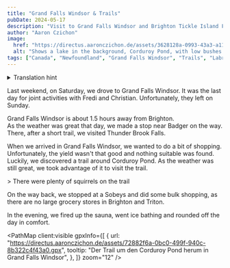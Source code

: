 ```yaml
---
title: "Grand Falls Windsor & Trails"
pubDate: 2024-05-17
description: "Visit to Grand Falls Windsor and Brighton Tickle Island Flagstaff Trail"
author: "Aaron Czichon"
image:
  href: "https://directus.aaronczichon.de/assets/3628128a-0993-43a3-a11e-1961f7a5f308.jpg?quality=70&width=1600"
  alt: "Shows a lake in the background, Corduroy Pond, with low bushes in front of it and a wooden staircase leading up to the photographer."
tags: ["Canada", "Newfoundland", "Grand Falls Windsor", "Trails", "Labrador"]
---
```



<details>
  <summary>Translation hint</summary>
  We implemented the English version of this blog for you in June. We will publish
  all new blog entries also in English. Every entry before Jun 24th 2024 is automatically
  translated through DeepL. So please apologize if the translation is not perfect.
  If you want to read the original German entry, please switch to the German version
  of our blog.
</details>

Last weekend, on Saturday, we drove to Grand Falls Windsor. It was the last day for joint activities with Fredi and Christian. Unfortunately, they left on Sunday.

Grand Falls Windsor is about 1.5 hours away from Brighton.   
As the weather was great that day, we made a stop near Badger on the way.   
There, after a short trail, we visited Thunder Brook Falls.

<DirectusImage assetId="f3249b47-0ce1-4867-9b65-f5a5cb444dd7.JPG" />

When we arrived in Grand Falls Windsor, we wanted to do a bit of shopping. Unfortunately, the yield wasn't that good and nothing suitable was found.   
Luckily, we discovered a trail around Corduroy Pond. As the weather was still great, we took advantage of it to visit the trail.

<DirectusImage assetId="e19fec49-78f1-4627-9eff-da7f26019217.jpg" />>
There were plenty of squirrels on the trail

On the way back, we stopped at a Sobeys and did some bulk shopping, as there are no large grocery stores in Brighton and Triton.

In the evening, we fired up the sauna, went ice bathing and rounded off the day in comfort.

<PathMap
  client:visible
  gpxInfo={[
    {
      url: "https://directus.aaronczichon.de/assets/72882f6a-0bc0-499f-940c-8b322c4f43a0.gpx",
      tooltip: "Der Trail um den Corduroy Pond herum in Grand Falls Windsor",
    },
  ]}
  zoom="12"
/>

